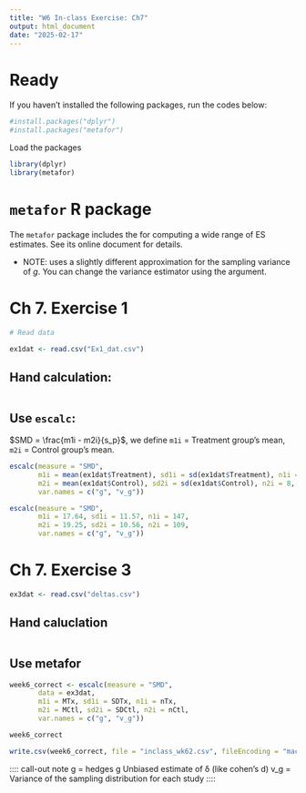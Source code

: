 ```yaml
---
title: "W6 In-class Exercise: Ch7"
output: html_document
date: "2025-02-17"
---
```


# Ready

If you haven't installed the following packages, run the codes below:

```r
#install.packages("dplyr")
#install.packages("metafor")
```

Load the packages

```r
library(dplyr)
library(metafor)
```

# `metafor` R package

The `metafor` package includes the \href{https://wviechtb.github.io/metafor/reference/escalc.html}{`escalc` function} for computing a wide range of ES estimates. See its online document for details.

-   NOTE: \texttt{escalc} uses a slightly different approximation for the sampling variance of $g$. You can change the variance estimator using the \texttt{vtype} argument.

# Ch 7. Exercise 1

```r
# Read data 

ex1dat <- read.csv("Ex1_dat.csv")
```

## Hand calculation:

```r

```

## Use `escalc`:

$SMD = \frac{m1i - m2i}{s_p}$, we define `m1i` = Treatment group's mean, `m2i` = Control group's mean.

```r
escalc(measure = "SMD", 
       m1i = mean(ex1dat$Treatment), sd1i = sd(ex1dat$Treatment), n1i = 8,
       m2i = mean(ex1dat$Control), sd2i = sd(ex1dat$Control), n2i = 8, 
       var.names = c("g", "v_g"))

```


```r
escalc(measure = "SMD", 
       m1i = 17.64, sd1i = 11.57, n1i = 147,
       m2i = 19.25, sd2i = 10.56, n2i = 109, 
       var.names = c("g", "v_g"))
```

# Ch 7. Exercise 3

```r
ex3dat <- read.csv("deltas.csv")
```

## Hand caluclation

```r

```

## Use metafor

```r
week6_correct <- escalc(measure = "SMD", 
       data = ex3dat,
       m1i = MTx, sd1i = SDTx, n1i = nTx,
       m2i = MCtl, sd2i = SDCtl, n2i = nCtl, 
       var.names = c("g", "v_g"))

week6_correct

write.csv(week6_correct, file = "inclass_wk62.csv", fileEncoding = "macroman")
```

:::: call-out note
g = hedges g Unbiased estimate of δ (like cohen's d)
v_g = Variance of the sampling distribution for each study
::::